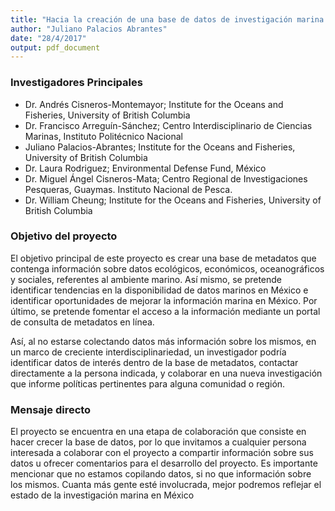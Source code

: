 ```yaml
---
title: "Hacia la creación de una base de datos de investigación marina en México"
author: "Juliano Palacios Abrantes"
date: "28/4/2017"
output: pdf_document
---
```


### Investigadores Principales

- Dr. Andrés Cisneros-Montemayor; Institute for the Oceans and Fisheries, University of British Columbia
- Dr. Francisco Arreguín-Sánchez; Centro Interdisciplinario de Ciencias Marinas, Instituto Politécnico Nacional
- Juliano Palacios-Abrantes; Institute for the Oceans and Fisheries, University of British Columbia
- Dr. Laura Rodriguez; Environmental Defense Fund, México
- Dr. Miguel Ángel Cisneros-Mata; Centro Regional de Investigaciones Pesqueras, Guaymas. Instituto Nacional de Pesca.
- Dr. William Cheung; Institute for the Oceans and Fisheries, University of British Columbia

### Objetivo del proyecto

El objetivo principal de este proyecto es crear una base de metadatos que contenga información sobre datos ecológicos, económicos, oceanográficos y sociales, referentes al ambiente marino. Así mismo, se pretende identificar tendencias en la disponibilidad de datos marinos en México e identificar oportunidades de mejorar la información marina en México. Por último, se pretende fomentar el acceso a la información mediante un portal de consulta de metadatos en línea.

Así, al no estarse colectando datos más información sobre los mismos, en un marco de creciente interdisciplinariedad, un investigador podría identificar datos de interés dentro de la base de metadatos, contactar directamente a la persona indicada, y colaborar en una nueva investigación que informe políticas pertinentes para alguna comunidad o región.

### Mensaje directo

El proyecto se encuentra en una etapa de colaboración que consiste en hacer crecer la base de datos, por lo que invitamos a cualquier persona interesada a colaborar con el proyecto a compartir información sobre sus datos u ofrecer comentarios para el desarrollo del proyecto. Es importante mencionar que no estamos copilando datos, si no que información sobre los mismos. Cuanta más gente esté involucrada, mejor podremos reflejar el estado de la investigación marina en México